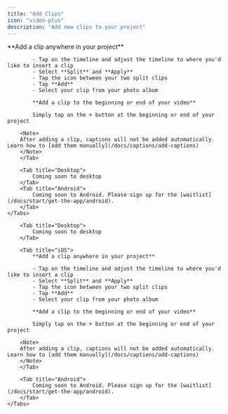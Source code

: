 ```yaml
---
title: "Add Clips"
icon: "video-plus"
description: "Add new clips to your project"
---
```


<div id="ios-tab">
    <Tabs>
        <Tab title="iOS">
            **Add a clip anywhere in your project**

            - Tap on the timeline and adjust the timeline to where you'd like to insert a clip
            - Select **Split** and **Apply**
            - Tap the icon between your two split clips
            - Tap **Add**
            - Select your clip from your photo album
            
            **Add a clip to the beginning or end of your video**

            Simply tap on the + button at the beginning or end of your project

        <Note>
        After adding a clip, captions will not be added automatically. Learn how to [add them manually](/docs/captions/add-captions)
        </Note>
        </Tab>

        <Tab title="Desktop">
            Coming soon to desktop
        </Tab>
        <Tab title="Android">
            Coming soon to Android. Please sign up for the [waitlist](/docs/start/get-the-app/android).
        </Tab>
    </Tabs>
</div>

<div id="desktop-tab">
    <Tabs>

        <Tab title="Desktop">
            Coming soon to desktop
        </Tab>

        <Tab title="iOS">
            **Add a clip anywhere in your project**

            - Tap on the timeline and adjust the timeline to where you'd like to insert a clip
            - Select **Split** and **Apply**
            - Tap the icon between your two split clips
            - Tap **Add**
            - Select your clip from your photo album
            
            **Add a clip to the beginning or end of your video**

            Simply tap on the + button at the beginning or end of your project

        <Note>
        After adding a clip, captions will not be added automatically. Learn how to [add them manually](/docs/captions/add-captions)
        </Note>
        </Tab>

        <Tab title="Android">
            Coming soon to Android. Please sign up for the [waitlist](/docs/start/get-the-app/android).
        </Tab>
    </Tabs>
</div>